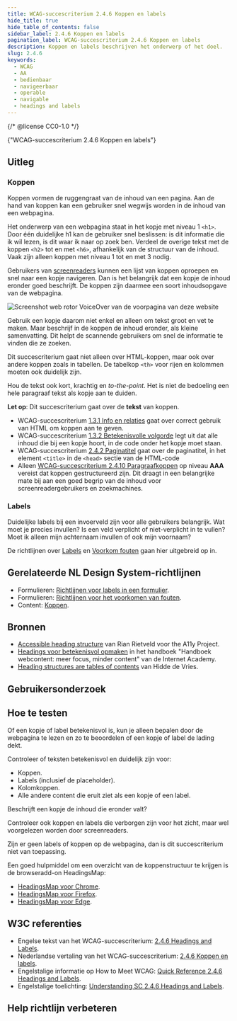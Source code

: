 ```yaml
---
title: WCAG-succescriterium 2.4.6 Koppen en labels
hide_title: true
hide_table_of_contents: false
sidebar_label: 2.4.6 Koppen en labels
pagination_label: WCAG-succescriterium 2.4.6 Koppen en labels
description: Koppen en labels beschrijven het onderwerp of het doel.
slug: 2.4.6
keywords:
  - WCAG
  - AA
  - bedienbaar
  - navigeerbaar
  - operable
  - navigable
  - headings and labels
---
```


{/* @license CC0-1.0 */}


<WcagHeadingGroup level={1} conformanceLevel="Niveau AA">
  {"WCAG-succescriterium 2.4.6 Koppen en labels"}
</WcagHeadingGroup>

## Uitleg

<Summary />

### Koppen

Koppen vormen de ruggengraat van de inhoud van een pagina. Aan de hand van koppen kan een gebruiker snel wegwijs worden in de inhoud van een webpagina.

Het onderwerp van een webpagina staat in het kopje met niveau 1 `<h1>`. Door één duidelijke h1 kan de gebruiker snel beslissen: is dit informatie die ik wil lezen, is dit waar ik naar op zoek ben. Verdeel de overige tekst met de koppen `<h2>` tot en met `<h6>`, afhankelijk van de structuur van de inhoud. Vaak zijn alleen koppen met niveau 1 tot en met 3 nodig.

Gebruikers van [screenreaders](/woordenlijst/#screenreader) kunnen een lijst van koppen oproepen en snel naar een kopje navigeren. Dan is het belangrijk dat een kopje de inhoud eronder goed beschrijft. De koppen zijn daarmee een soort inhoudsopgave van de webpagina.

![Screenshot web rotor VoiceOver van de voorpagina van deze website](https://raw.githubusercontent.com/nl-design-system/documentatie/assets/wcag_headings_in_voiceover.png)

Gebruik een kopje daarom niet enkel en alleen om tekst groot en vet te maken. Maar beschrijf in de koppen de inhoud eronder, als kleine samenvatting. Dit helpt de scannende gebruikers om snel de informatie te vinden die ze zoeken.

Dit succescriterium gaat niet alleen over HTML-koppen, maar ook over andere koppen zoals in tabellen. De tabelkop `<th>` voor rijen en kolommen moeten ook duidelijk zijn.

Hou de tekst ook kort, krachtig en <span lang="en">_to-the-point_</span>. Het is niet de bedoeling een hele paragraaf tekst als kopje aan te duiden.

**Let op**: Dit succescriterium gaat over de **tekst** van koppen.

- WCAG-succescriterium [1.3.1 Info en relaties](/wcag/1.3.1) gaat over correct gebruik van HTML om koppen aan te geven.
- WCAG-succescriterium [1.3.2 Betekenisvolle volgorde](/wcag/1.3.2) legt uit dat alle inhoud die bij een kopje hoort, in de code onder het kopje moet staan.
- WCAG-succescriterium [2.4.2 Paginatitel](/wcag/1.4.2) gaat over de paginatitel, in het element `<title>` in de `<head>` sectie van de HTML-code
- Alleen [WCAG-succescriterium 2.4.10 Paragraafkoppen](/wcag/2.4.10) op niveau **AAA** vereist dat koppen gestructureerd zijn. Dit draagt in een belangrijke mate bij aan een goed begrip van de inhoud voor screenreadergebruikers en zoekmachines.

### Labels

Duidelijke labels bij een invoerveld zijn voor alle gebruikers belangrijk. Wat moet je precies invullen? Is een veld verplicht of niet-verplicht in te vullen? Moet ik alleen mijn achternaam invullen of ook mijn voornaam?

De richtlijnen over [Labels](/richtlijnen/formulieren/labels) en [Voorkom fouten](/richtlijnen/formulieren/voorkom-fouten) gaan hier uitgebreid op in.

## Gerelateerde NL Design System-richtlijnen

- Formulieren: [Richtlijnen voor labels in een formulier](/richtlijnen/formulieren/labels).
- Formulieren: [Richtlijnen voor het voorkomen van fouten](/richtlijnen/formulieren/voorkom-fouten).
- Content: [Koppen](/richtlijnen/content/tekstopmaak/koppen).

## Bronnen

- [<span lang="en">Accessible heading structure</span>](https://www.a11yproject.com/posts/how-to-accessible-heading-structure/) van Rian Rietveld voor the A11y Project.
- [Headings voor betekenisvol opmaken](https://www.internetacademy.nl/ebooks/handboek-webcontent/headings-voor-betekenisvol-opmaken) in het handboek "Handboek webcontent: meer focus, minder content" van de Internet Academy.
- [<span lang="en">Heading structures are tables of contents</span>](https://hidde.blog/heading-structures-are-tables-of-contents/) van Hidde de Vries.

## Gebruikersonderzoek

<CTAGebruikersonderzoek />

## Hoe te testen

Of een kopje of label betekenisvol is, kun je alleen bepalen door de webpagina te lezen en zo te beoordelen of een kopje of label de lading dekt.

Controleer of teksten betekenisvol en duidelijk zijn voor:

- Koppen.
- Labels (inclusief de placeholder).
- Kolomkoppen.
- Alle andere content die eruit ziet als een kopje of een label.

Beschrijft een kopje de inhoud die eronder valt?

Controleer ook koppen en labels die verborgen zijn voor het zicht, maar wel voorgelezen worden door screenreaders.

Zijn er geen labels of koppen op de webpagina, dan is dit succescriterium niet van toepassing.

Een goed hulpmiddel om een overzicht van de koppenstructuur te krijgen is de browseradd-on HeadingsMap:

- [HeadingsMap voor Chrome](https://chrome.google.com/webstore/detail/headingsmap/flbjommegcjonpdmenkdiocclhjacmbi).
- [HeadingsMap voor Firefox](https://addons.mozilla.org/en-US/firefox/addon/headingsmap/).
- [HeadingsMap voor Edge](https://microsoftedge.microsoft.com/addons/detail/headingsmap/bokekiiaddinealohkmhjcgfanndmcgo).

## W3C referenties

- Engelse tekst van het WCAG-succescriterium: [<span lang="en">2.4.6 Headings and Labels</span>](https://www.w3.org/TR/WCAG22/#headings-and-labels).
- Nederlandse vertaling van het WCAG-succescriterium: [2.4.6 Koppen en labels](https://www.w3.org/Translations/WCAG22-nl/#koppen-en-labels).
- Engelstalige informatie op <span lang="en">How to Meet WCAG</span>: [<span lang="en">Quick Reference 2.4.6 Headings and Labels</span>](https://www.w3.org/WAI/WCAG22/quickref/#headings-and-labels).
- Engelstalige toelichting: [<span lang="en">Understanding SC 2.4.6 Headings and Labels</span>](https://www.w3.org/WAI/WCAG22/Understanding/headings-and-labels.html).

<SpotlightSection>
  <Markdown omitH1 headinglevel={3}>
    <Disclaimer />
  </Markdown>
</SpotlightSection>

## Help richtlijn verbeteren

<Markdown omitH1 headinglevel={3}>
  <WCAGFooterInfo />
</Markdown>
